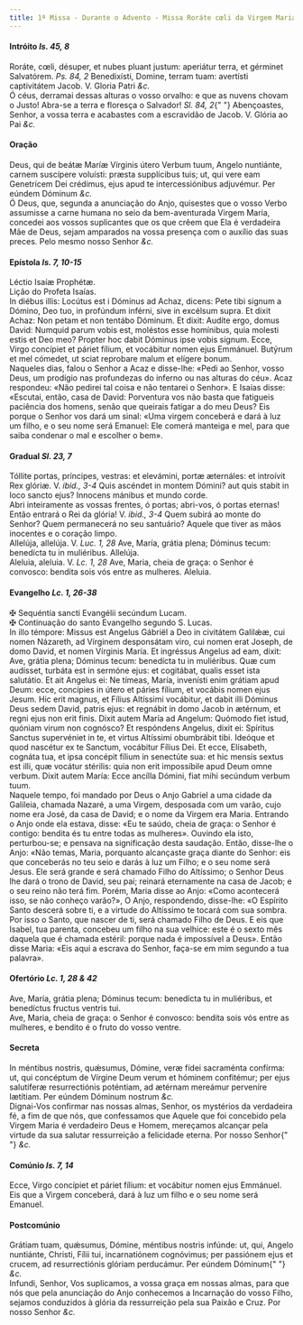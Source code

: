 ```yaml
---
title: 1ª Missa - Durante o Advento - Missa Roráte cœli da Virgem Maria
---
```


<h4 class="text-center">
  Intróito <em>Is. 45, 8</em>
</h4>
<div class="container-fluid">
  <div class="row">
    <div class="col-6 dropcaps text-justify">
      Roráte, cœli, désuper, et nubes pluant justum: aperiátur terra, et
      gérminet Salvatórem. <em>Ps. 84, 2</em> Benedixísti, Domine, terram tuam:
      avertísti captivitátem Jacob. V. Gloria Patri <em>&c.</em>
    </div>
    <div class="col-6 dropcaps text-justify">
      Ó céus, derramai dessas alturas o vosso orvalho: e que as nuvens chovam o
      Justo! Abra-se a terra e floresça o Salvador! <em>Sl. 84, 2</em>{" "}
      Abençoastes, Senhor, a vossa terra e acabastes com a escravidão de Jacob.
      V. Glória ao Pai <em>&c.</em>
    </div>
  </div>
</div>

<h4 class="text-center">Oração</h4>
<div class="container-fluid">
  <div class="row">
    <div class="col-6 dropcaps text-justify">
      Deus, qui de beátæ Maríæ Vírginis útero Verbum tuum, Angelo nuntiánte,
      carnem suscípere voluísti: præsta supplícibus tuis; ut, qui vere eam
      Genetrícem Dei crédimus, ejus apud te intercessiónibus adjuvémur. Per
      eúndem Dóminum <em>&c.</em>
    </div>
    <div class="col-6 dropcaps text-justify">
      Ó Deus, que, segunda a anunciação do Anjo, quisestes que o vosso Verbo
      assumisse a carne humana no seio da bem-aventurada Virgem Maria, concedei
      aos vossos suplicantes que os que crêem que Ela é verdadeira Mãe de Deus,
      sejam amparados na vossa presença com o auxílio das suas preces. Pelo
      mesmo nosso Senhor <em>&c.</em>
    </div>
  </div>
</div>

<h4 class="text-center">
  Epístola <em>Is. 7, 10-15</em>
</h4>
<div class="container-fluid">
  <div class="row">
    <div class="col-6 text-justify">Léctio Isaíæ Prophétæ.</div>
    <div class="col-6 text-justify">Lição do Profeta Isaías.</div>
    <div class="col-6 dropcaps text-justify">
      In diébus illis: Locútus est i Dóminus ad Achaz, dicens: Pete tibi signum
      a Dómino, Deo tuo, in profúndum inférni, sive in excélsum supra. Et dixit
      Achaz: Non petam et non tentábo Dóminum. Et dixit: Audíte ergo, domus
      David: Numquid parum vobis est, moléstos esse homínibus, quia molesti
      estis et Deo meo? Propter hoc dabit Dóminus ipse vobis signum. Ecce, Virgo
      concípiet et páriet fílium, et vocábitur nomen ejus Emmánuel. Butýrum et
      mel cómedet, ut sciat reprobare malum et elígere bonum.
    </div>
    <div class="col-6 dropcaps text-justify">
      Naqueles dias, falou o Senhor a Acaz e disse-lhe: «Pedi ao Senhor, vosso
      Deus, um prodígio nas profundezas do inferno ou nas alturas do céu». Acaz
      respondeu: «Não pedirei tal coisa e não tentarei o Senhor». E Isaías
      disse: «Escutai, então, casa de David: Porventura vos não basta que
      fatigueis paciência dos homens, senão que queirais fatigar a do meu Deus?
      Eis porque o Senhor vos dará um sinal: «Uma virgem conceberá e dará à luz
      um filho, e o seu nome será Emanuel: Ele comerá manteiga e mel, para que
      saiba condenar o mal e escolher o bem».
    </div>
  </div>
</div>

<h4 class="text-center">
  Gradual <em>Sl. 23, 7</em>
</h4>
<div class="container-fluid">
  <div class="row">
    <div class="col-6 dropcaps text-justify">
      Tóllite portas, príncipes, vestras: et elevámini, portæ æternáles: et
      introívit Rex glóriæ. V. <em>ibid., 3-4</em> Quis ascéndet in montem
      Dómini? aut quis stabit in loco sancto ejus? Innocens mánibus et mundo
      corde.
    </div>
    <div class="col-6 dropcaps text-justify">
      Abri inteiramente as vossas frentes, ó portas; abri-vos, ó portas eternas!
      Então entrará o Rei da glória! V. <em>ibid., 3-4</em> Quem subirá ao monte
      do Senhor? Quem permanecerá no seu santuário? Aquele que tiver as mãos
      inocentes e o coração limpo.
    </div>
    <div class="col-6 text-justify">
      Allelúja, allelúja. V. <em>Luc. 1, 28</em> Ave, María, grátia plena;
      Dóminus tecum: benedícta tu in muliéribus. Allelúja.
    </div>
    <div class="col-6 text-justify">
      Aleluia, aleluia. V. <em>Lc. 1, 28</em> Ave, Maria, cheia de graça: o
      Senhor é convosco: bendita sois vós entre as mulheres. Aleluia.
    </div>
  </div>
</div>

<h4 class="text-center">
  Evangelho <em>Lc. 1, 26-38</em>
</h4>
<div class="container-fluid">
  <div class="row">
    <div class="col-6 text-justify">
      <span class="text-danger">&#10016;</span> Sequéntia sancti Evangélii
      secúndum Lucam.
    </div>
    <div class="col-6 text-justify">
      <span class="text-danger">&#10016;</span> Continuação do santo Evangelho
      segundo S. Lucas.
    </div>
    <div class="col-6 dropcaps text-justify">
      In illo témpore: Missus est Angelus Gábriël a Deo in civitátem Galilǽæ,
      cui nomen Názareth, ad Vírginem desponsátam viro, cui nomen erat Joseph,
      de domo David, et nomen Vírginis María. Et ingréssus Angelus ad eam,
      dixit: Ave, grátia plena; Dóminus tecum: benedícta tu in muliéribus. Quæ
      cum audísset, turbáta est in sermóne ejus: et cogitábat, qualis esset ista
      salutátio. Et ait Angelus ei: Ne tímeas, María, invenísti enim grátiam
      apud Deum: ecce, concípies in útero et páries fílium, et vocábis nomen
      ejus Jesum. Hic erit magnus, et Fílius Altíssimi vocábitur, et dabit illi
      Dóminus Deus sedem David, patris ejus: et regnábit in domo Jacob in
      ætérnum, et regni ejus non erit finis. Dixit autem María ad Angelum:
      Quómodo fiet istud, quóniam virum non cognósco? Et respóndens Angelus,
      dixit ei: Spíritus Sanctus supervéniet in te, et virtus Altíssimi
      obumbrábit tibi. Ideóque et quod nascétur ex te Sanctum, vocábitur Fílius
      Dei. Et ecce, Elísabeth, cognáta tua, et ipsa concépit fílium in senectúte
      sua: et hic mensis sextus est illi, quæ vocátur stérilis: quia non erit
      impossíbile apud Deum omne verbum. Dixit autem María: Ecce ancílla Dómini,
      fiat mihi secúndum verbum tuum.
    </div>
    <div class="col-6 dropcaps text-justify">
      Naquele tempo, foi mandado por Deus o Anjo Gabriel a uma cidade da
      Galileia, chamada Nazaré, a uma Virgem, desposada com um varão, cujo nome
      era José, da casa de David; e o nome da Virgem era Maria. Entrando o Anjo
      onde ela estava, disse: «Eu te saúdo, cheia de graça: o Senhor é contigo:
      bendita és tu entre todas as mulheres». Ouvindo ela isto, perturbou-se; e
      pensava na significação desta saudação. Então, disse-lhe o Anjo: «Não
      temas, Maria, porquanto alcançaste graça diante do Senhor: eis que
      conceberás no teu seio e darás à luz um Filho; e o seu nome será Jesus.
      Ele será grande e será chamado Filho do Altíssimo; o Senhor Deus lhe dará
      o trono de David, seu pai; reinará eternamente na casa de Jacob; e o seu
      reino não terá fim. Porém, Maria disse ao Anjo: «Como acontecerá isso, se
      não conheço varão?», O Anjo, respondendo, disse-lhe: «O Espírito Santo
      descerá sobre ti, e a virtude do Altíssimo te tocará com sua sombra. Por
      isso o Santo, que nascer de ti, será chamado Filho de Deus. E eis que
      Isabel, tua parenta, concebeu um filho na sua velhice: este é o sexto mês
      daquela que é chamada estéril: porque nada é impossível a Deus». Então
      disse Maria: «Eis aqui a escrava do Senhor, faça-se em mim segundo a tua
      palavra».
    </div>
  </div>
</div>

<h4 class="text-center">
  Ofertório <em>Lc. 1, 28 & 42</em>
</h4>
<div class="container-fluid">
  <div class="row">
    <div class="col-6 dropcaps text-justify">
      Ave, María, grátia plena; Dóminus tecum: benedícta tu in muliéribus, et
      benedíctus fructus ventris tui.
    </div>
    <div class="col-6 dropcaps text-justify">
      Ave, Maria, cheia de graça: o Senhor é convosco: bendita sois vós entre as
      mulheres, e bendito é o fruto do vosso ventre.
    </div>
  </div>
</div>

<h4 class="text-center">Secreta</h4>
<div class="container-fluid">
  <div class="row">
    <div class="col-6 dropcaps text-justify">
      In méntibus nostris, quǽsumus, Dómine, veræ fídei sacraménta confírma: ut,
      qui concéptum de Vírgine Deum verum et hóminem confitémur; per ejus
      salutíferæ resurrectiónis poténtiam, ad ætérnam mereámur perveníre
      lætítiam. Per eúndem Dóminum nostrum <em>&c.</em>
    </div>
    <div class="col-6 dropcaps text-justify">
      Dignai-Vos confirmar nas nossas almas, Senhor, os mystérios da verdadeira
      fé, a fim de que nós, que confessamos que Aquele que foi concebido pela
      Virgem Maria é verdadeiro Deus e Homem, mereçamos alcançar pela virtude da
      sua salutar ressurreição a felicidade eterna. Por nosso Senhor{" "}
      <em>&c.</em>
    </div>
  </div>
</div>

<h4 class="text-center">
  Comúnio <em>Is. 7, 14</em>
</h4>
<div class="container-fluid">
  <div class="row">
    <div class="col-6 dropcaps text-justify">
      Ecce, Virgo concípiet et páriet fílium: et vocábitur nomen ejus Emmánuel.
    </div>
    <div class="col-6 dropcaps text-justify">
      Eis que a Virgem conceberá, dará à luz um filho e o seu nome será Emanuel.
    </div>
  </div>
</div>

<h4 class="text-center">Postcomúnio</h4>
<div class="container-fluid">
  <div class="row">
    <div class="col-6 dropcaps text-justify">
      Grátiam tuam, quǽsumus, Dómine, méntibus nostris infúnde: ut, qui, Angelo
      nuntiánte, Christi, Fílii tui, incarnatiónem cognóvimus; per passiónem
      ejus et crucem, ad resurrectiónis glóriam perducámur. Per eúndem Dóminum{" "}
      <em>&c.</em>
    </div>
    <div class="col-6 dropcaps text-justify">
      Infundi, Senhor, Vos suplicamos, a vossa graça em nossas almas, para que
      nós que pela anunciação do Anjo conhecemos a Incarnação do vosso Filho,
      sejamos conduzidos à glória da ressurreição pela sua Paixão e Cruz. Por
      nosso Senhor <em>&c.</em>
    </div>
  </div>
</div>
